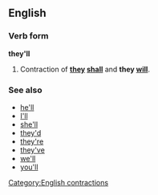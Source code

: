 ==English==
===Verb form===
'''they'll'''

#Contraction of '''[[they]] [[shall]]''' and '''they [[will]]'''.

===See also===
*[[he'll]]
*[[I'll]]
*[[she'll]]
*[[they'd]]
*[[they're]]
*[[they've]]
*[[we'll]]
*[[you'll]]

[[Category:English contractions]]